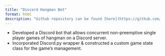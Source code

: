 ```yaml
---
title: "Discord Hangman Bot"
format: html
description: "Github repository can be found [here](https://github.com/KFCervantes/discordHangman)"
---
```


* Developed a Discord bot that allows concurrent non-preemptive single player games of hangman on a Discord server.
* Incorporated Discord.py wrapper & constructed a custom game state class for the game's management.